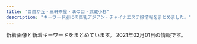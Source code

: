 ```yaml
---
title: "自由が丘・三軒茶屋・溝の口・武蔵小杉"
description: "キーワード別にの巨乳アジアン・チャイナエステ嬢情報をまとめました。"
---
```


新着画像と新着キーワードをまとめています。
2021年02月01日の情報です。

<DmmAffiliateIns />
<KeywordTable
  shops={
    [
    {
        "img_links": [
            "http://koibito.ies.bz/images/mobile.jpg",
            "http://koibito.ies.bz/images/s_staff1.png",
            "http://koibito.ies.bz/images/top.png",
            "http://koibito.ies.bz/images/no2.png",
            "http://koibito.ies.bz/images/room2.jpg",
            "http://koibito.ies.bz/images/s_news.png",
            "http://koibito.ies.bz/images/link.jpg",
            "http://koibito.ies.bz/photos/sites/69/2018/10/2018100214242547.jpg",
            "http://koibito.ies.bz/images/s_pick.jpg",
            "http://koibito.ies.bz/images/room3.jpg",
            "http://koibito.ies.bz/images/no1.png",
            "http://koibito.ies.bz/images/room4.jpg",
            "http://koibito.ies.bz/images/s_staff.png",
            "http://koibito.ies.bz/images/new.jpg",
            "http://koibito.ies.bz/images/s_ranking.png",
            "http://koibito.ies.bz/images/info.jpg",
            "http://koibito.ies.bz/photos/sites/69/2018/10/201810150304491.jpg",
            "http://koibito.ies.bz/images/room1.jpg",
            "http://koibito.ies.bz/photos/sites/69/2018/10/2018100214220989.jpg"
        ],
        "station": "\u4e8c\u5b50\u7389\u5ddd\u99c5\u6771\u53e3",
        "url": "http://koibito.ies.bz/",
        "name": "\u604b\u4eba",
        "keywords": {
            "85": 1,
            "86": 2,
            "C": 1
        }
    },
    {
        "img_links": [
            "http://www.sakura.esraku.com/photo_news/upimg/508775f63081046140_0.jpg",
            "http://www.sakura.esraku.com/files/001.jpg",
            "http://www.sakura.esraku.com/images/top.png",
            "http://www.sakura.esraku.com/files/009.jpg",
            "http://www.sakura.esraku.com/images/s_link.jpg",
            "http://www.sakura.esraku.com/files/002.jpg",
            "http://www.sakura.esraku.com/photo_news/upimg/192295fbde78dddd71_0.jpg",
            "http://www.sakura.esraku.com/images/mobile.jpg",
            "http://www.sakura.esraku.com/files/005.jpg",
            "http://www.sakura.esraku.com/files/003.jpg",
            "http://www.sakura.esraku.com/images/s_staff.jpg",
            "http://www.sakura.esraku.com/photo_news/upimg/221315f853e86bfad8_0.jpg",
            "http://www.sakura.esraku.com/files/004.jpg",
            "http://www.sakura.esraku.com/photo_news/upimg/921745f718627cc259_0.jpg",
            "http://www.sakura.esraku.com/files/008.jpg",
            "http://www.sakura.esraku.com/files/010.jpg",
            "http://www.sakura.esraku.com/photo_news/upimg/282545f76dfd1996d7_0.jpg",
            "http://www.sakura.esraku.com/files/007.jpg",
            "http://www.sakura.esraku.com/photo_news/upimg/5052160124f368954b_0.jpg",
            "http://www.sakura.esraku.com/images/lineyoyaku.jpg",
            "http://www.sakura.esraku.com/files/006.jpg"
        ],
        "name": "\u685c",
        "keywords": {
            "\u30bb\u30af\u30b7\u30fc": 1,
            "87": 14,
            "D": 16,
            "C": 22
        },
        "station": "\u90fd\u7acb\u5927\u5b66\u99c5",
        "url": "http://www.sakura.esraku.com/"
    },
    {
        "name": "Sweet",
        "img_links": [
            "http://www.wqiowaz.site/picture/call.png",
            "http://www.wqiowaz.site/uploads/200629/1-200629103204442.jpg",
            "http://www.wqiowaz.site/uploads/200629/1-200629103142X4.jpg",
            "http://www.wqiowaz.site/uploads/200914/1-20091416442NT.jpg",
            "http://www.wqiowaz.site/picture/m-top004.jpg",
            "http://www.wqiowaz.site/uploads/200914/1-200914164443K1.jpg",
            "http://www.wqiowaz.site/uploads/200630/1-200630094K4325.jpg",
            "http://www.wqiowaz.site/uploads/201008/1-20100Q5541T55.jpg",
            "http://www.wqiowaz.site/picture/m-head01.jpg",
            "http://www.wqiowaz.site/picture/m-top003.jpg",
            "http://www.wqiowaz.site/picture/foot01.jpg",
            "http://www.wqiowaz.site/picture/cam-01.jpg",
            "http://www.wqiowaz.site/uploads/201008/1-20100Q55522V7.jpg",
            "http://www.wqiowaz.site/uploads/200630/1-200630094H5294.jpg",
            "http://www.wqiowaz.site/uploads/201008/1-20100Q5550EL.jpg",
            "http://www.wqiowaz.site/uploads/200629/1-200629103104120.jpg",
            "http://www.wqiowaz.site/uploads/201008/1-20100Q55403531.jpg"
        ],
        "station": "\u7528\u8cc0\u99c5\u6771\u53e3",
        "keywords": {
            "94": 4,
            "F": 4,
            "D": 3,
            "84": 2,
            "86": 1
        },
        "url": "http://www.wqiowaz.site/"
    },
    {
        "name": "\u60a0",
        "img_links": [
            "http://in-esthe.com/you/images/p-11.jpg",
            "http://in-esthe.com/you/images/p-4.jpg",
            "http://in-esthe.com/you/images/botton.jpg",
            "http://in-esthe.com/you/images/p-10.jpg",
            "http://in-esthe.com/you/images/p-7.jpg",
            "http://in-esthe.com/you/images/p-3.jpg",
            "http://in-esthe.com/you/images/p-8.jpg",
            "http://in-esthe.com/you/images/mo.png",
            "http://in-esthe.com/you/images/r-1.jpg",
            "http://in-esthe.com/you/images/p-5.jpg",
            "http://cdn.dino-es.com/images/logo/468x60DinoEs.png",
            "http://in-esthe.com/you/images/p-0.jpg",
            "http://in-esthe.com/you/images/fla.jpg",
            "http://in-esthe.com/you/images/p-9.jpg",
            "http://in-esthe.com/you/images/r-2.jpg"
        ],
        "url": "http://in-esthe.com/you/",
        "keywords": {},
        "station": "\u5b66\u82b8\u5927\u5b66\u99c5\u6771\u53e3"
    },
    {
        "keywords": {
            "86": 5,
            "D": 6,
            "84": 1,
            "C": 17,
            "E": 1,
            "87": 2
        },
        "img_links": [
            "http://kagayaki.jpn.cm/images/mobile.jpg",
            "http://kagayaki.jpn.cm/images/girl-z2.jpg",
            "http://kagayaki.jpn.cm/images/room3.jpg",
            "http://kagayaki.jpn.cm/images/staff0.jpg",
            "http://kagayaki.jpn.cm/photos/sites/35/2017/11/2017110107513579.jpg",
            "http://kagayaki.jpn.cm/images/girl-z1.jpg",
            "http://kagayaki.jpn.cm/images/bj3.png",
            "http://kagayaki.jpn.cm/photos/sites/35/2016/11/11.jpg",
            "http://kagayaki.jpn.cm/images/mobile2.jpg",
            "http://kagayaki.jpn.cm/images/staff_line.png",
            "http://kagayaki.jpn.cm/images/room4.jpg",
            "http://kagayaki.jpn.cm/photos/sites/35/2016/09/637893871729784570.jpg",
            "http://kagayaki.jpn.cm/photos/sites/35/2016/08/staff3.jpg",
            "http://kagayaki.jpn.cm/photos/sites/35/2020/10/2020100418535814.jpg",
            "http://kagayaki.jpn.cm/images/room2.jpg",
            "http://kagayaki.jpn.cm/photos/sites/35/2016/08/staff32.jpg",
            "http://kagayaki.jpn.cm/images/room1.jpg",
            "http://kagayaki.jpn.cm/photos/sites/35/2016/11/12.jpg",
            "http://kagayaki.jpn.cm/photos/sites/35/2019/09/2019092518230998.jpg",
            "http://kagayaki.jpn.cm/images/end1.jpg",
            "http://kagayaki.jpn.cm/photos/sites/35/2016/11/1.jpg",
            "http://kagayaki.jpn.cm/images/room5.jpg",
            "http://kagayaki.jpn.cm/images/top.jpg",
            "http://kagayaki.jpn.cm/images/room6.jpg"
        ],
        "station": "\u4e09\u8ed2\u8336\u5c4b\u99c5\u5317\u53e3",
        "name": "\u661f\u306e\u8f1d\u304d",
        "url": "http://kagayaki.jpn.cm/"
    },
    {
        "url": "http://ms-shinraku.com/",
        "station": "\u5b66\u82b8\u5927\u5b66\u99c5\u6771\u53e3",
        "keywords": {
            "C": 2
        },
        "name": "\u5fc3\u697d",
        "img_links": [
            "http://ms-shinraku.com/staff/kanako/01.jpg",
            "http://ms-shinraku.com/img/foot.png",
            "http://ms-shinraku.com/staff/yuki/01.jpg",
            "http://ms-shinraku.com/img/ttl_staff.png",
            "http://ms-shinraku.com/pic/topimg1.jpg",
            "http://ms-shinraku.com/pic/topimg2.jpg",
            "http://ms-shinraku.com/staff/ayumi/01.jpg",
            "http://ms-shinraku.com/pic/head.jpg",
            "http://ms-shinraku.com/staff/momoka/01.jpg",
            "http://ms-shinraku.com/staff/ran/01.jpg",
            "http://ms-shinraku.com/staff/mari/01.jpg",
            "http://ms-shinraku.com/i/files/homeimg.jpg"
        ]
    },
    {
        "station": "\u4e09\u8ed2\u8336\u5c4b\u99c5\u4e16\u7530\u8c37\u901a\u308a\u53e3",
        "url": "http://www.brilliance.mesthe.com/",
        "keywords": {
            "87": 1,
            "86": 2,
            "D": 3,
            "C": 2,
            "85": 2
        },
        "img_links": [
            "http://www.brilliance.mesthe.com/images/shop/shop04.jpg",
            "http://www.brilliance.mesthe.com/images/main_bottom.png",
            "http://www.brilliance.mesthe.com/images/s3.jpg",
            "http://www.brilliance.mesthe.com/files/005.jpg",
            "http://www.brilliance.mesthe.com/images/zi_massage.png",
            "http://www.brilliance.mesthe.com/files/004-03.jpg",
            "http://www.brilliance.mesthe.com/images/service.png",
            "http://www.brilliance.mesthe.com/files/002-02.jpg",
            "http://www.brilliance.mesthe.com/files/001-03.jpg",
            "http://www.brilliance.mesthe.com/images/new3.png",
            "http://www.brilliance.mesthe.com/images/s2.jpg",
            "http://www.brilliance.mesthe.com/images/tel.png",
            "http://www.brilliance.mesthe.com/images/shop/shop02.jpg",
            "http://www.brilliance.mesthe.com/files/003-03.jpg",
            "http://www.brilliance.mesthe.com/images/xian.png",
            "http://www.brilliance.mesthe.com/files/001-02.jpg",
            "http://www.brilliance.mesthe.com/files/005-03.jpg",
            "http://www.brilliance.mesthe.com/images/maga.jpg",
            "http://www.brilliance.mesthe.com/images/infotiao1.jpg",
            "http://www.brilliance.mesthe.com/files/004-02.jpg",
            "http://www.brilliance.mesthe.com/files/004.jpg",
            "http://www.brilliance.mesthe.com/images/pick.png",
            "http://www.brilliance.mesthe.com/files/001.jpg",
            "http://www.brilliance.mesthe.com/images/s1.jpg",
            "http://www.brilliance.mesthe.com/files/005-02.jpg",
            "http://www.brilliance.mesthe.com/images/shop/shop01.jpg",
            "http://www.brilliance.mesthe.com/images/zi_staff.png",
            "http://www.brilliance.mesthe.com/files/002-03.jpg",
            "http://www.brilliance.mesthe.com/files/003.jpg",
            "http://www.brilliance.mesthe.com/files/003-02.jpg",
            "http://www.brilliance.mesthe.com/files/002.jpg",
            "http://www.brilliance.mesthe.com/images/main_top.png",
            "http://www.brilliance.mesthe.com/images/shop/shop03.jpg",
            "http://www.brilliance.mesthe.com/images/new1.png"
        ],
        "name": "\u30d6\u30ea\u30ea\u30a2\u30f3\u30b9"
    },
    {
        "name": "For You",
        "station": "\u4e8c\u5b50\u7389\u5ddd\u99c5",
        "keywords": {
            "D": 36,
            "E": 12
        },
        "url": "https://fy.uouono.com",
        "img_links": [
            "https://fy.uouono.com/wp-content/themes/este/img/top-img04.png",
            "https://fy.uouono.com/wp-content/themes/este/img/top-img02.png",
            "https://fy.uouono.com/wp-content/themes/este/img/top-img01a.png",
            "https://fy.uouono.com/wp-content/uploads/2020/12/09foryou.jpg",
            "https://fy.uouono.com/wp-content/themes/este/img/2.jpg",
            "https://fy.uouono.com/wp-content/uploads/2020/01/diouygforyou.jpg",
            "https://fy.uouono.com/wp-content/uploads/2021/01/0897foryou.jpg",
            "https://fy.uouono.com/wp-content/themes/este/img/top-img01.png",
            "https://fy.uouono.com/wp-content/uploads/2020/10/09uiyharumo.jpg",
            "https://fy.uouono.com/wp-content/themes/este/img/call.png",
            "https://fy.uouono.com/wp-content/uploads/2020/12/1foryou.jpg",
            "https://fy.uouono.com/wp-content/uploads/2019/06/098765easforyou.jpg",
            "https://fy.uouono.com/wp-content/uploads/2020/10/21349876harumo.jpg",
            "https://fy.uouono.com/wp-content/uploads/2019/06/098765resdaxfforyou.jpg",
            "https://fy.uouono.com/wp-content/themes/este/img/4.jpg",
            "https://fy.uouono.com/wp-content/themes/este/img/tel_footer.png",
            "https://fy.uouono.com/wp-content/themes/este/img/3.jpg",
            "https://fy.uouono.com/wp-content/uploads/2019/04/11foryou.jpg",
            "https://fy.uouono.com/wp-content/themes/este/img/1.jpg",
            "https://fy.uouono.com/wp-content/uploads/2020/12/11foryou.jpg",
            "https://fy.uouono.com/wp-content/uploads/2020/10/ff-foryou.jpg",
            "https://fy.uouono.com/wp-content/themes/este/img/top-img01b.png",
            "https://fy.uouono.com/wp-content/uploads/2019/06/oijhg9876rforyou.jpg",
            "https://fy.uouono.com/wp-content/themes/este/img/tel_header.png",
            "https://fy.uouono.com/wp-content/uploads/2019/06/asayou.jpg",
            "https://fy.uouono.com/wp-content/uploads/2020/01/90897tyrdfforyou.jpg",
            "https://fy.uouono.com/wp-content/uploads/2019/12/00harumo.jpg"
        ]
    },
    {
        "station": "\u4e09\u8ed2\u8336\u5c4b\u99c5\u5357\u53e3",
        "name": "JoJo",
        "keywords": {
            "86": 12,
            "C": 3,
            "85": 9,
            "84": 6,
            "D": 18,
            "\u30bb\u30af\u30b7\u30fc": 1,
            "88": 3
        },
        "img_links": [
            "http://www.jojo.mensnv.com/files/007.jpg",
            "http://www.jojo.mensnv.com/files/002-02.jpg",
            "http://www.jojo.mensnv.com/images/slider/02.jpg",
            "http://www.jojo.mensnv.com/images/coverGirlParts.png",
            "http://www.jojo.mensnv.com/files/013-02.jpg",
            "http://www.jojo.mensnv.com/files/010-03.jpg",
            "http://www.jojo.mensnv.com/files/005-02.jpg",
            "http://www.jojo.mensnv.com/files/003-03.jpg",
            "http://www.jojo.mensnv.com/files/002-03.jpg",
            "http://www.jojo.mensnv.com/files/003.jpg",
            "http://www.jojo.mensnv.com/files/002.jpg",
            "http://www.jojo.mensnv.com/files/006-02.jpg",
            "http://www.jojo.mensnv.com/files/005.jpg",
            "http://www.jojo.mensnv.com/images/mobile.jpg",
            "http://www.jojo.mensnv.com/files/014-02.jpg",
            "http://www.jojo.mensnv.com/files/004-03.jpg",
            "http://www.jojo.mensnv.com/files/007-02.jpg",
            "http://www.jojo.mensnv.com/files/013.jpg",
            "http://www.jojo.mensnv.com/files/013-03.jpg",
            "http://www.jojo.mensnv.com/files/012-03.jpg",
            "http://www.jojo.mensnv.com/files/011-02.jpg",
            "http://www.jojo.mensnv.com/files/009-02.jpg",
            "http://www.jojo.mensnv.com/files/009-03.jpg",
            "http://www.jojo.mensnv.com/images/backlistbtn.png",
            "http://www.jojo.mensnv.com/files/005-03.jpg",
            "http://www.jojo.mensnv.com/images/slider/03.jpg",
            "http://www.jojo.mensnv.com/files/010.jpg",
            "http://www.jojo.mensnv.com/files/009.jpg",
            "http://www.jojo.mensnv.com/files/001-03.jpg",
            "http://www.jojo.mensnv.com/files/012-02.jpg",
            "http://www.jojo.mensnv.com/files/001.jpg",
            "http://www.jojo.mensnv.com/files/003-02.jpg",
            "http://www.jojo.mensnv.com/files/014.jpg",
            "http://www.jojo.mensnv.com/images/tel.png",
            "http://www.jojo.mensnv.com/files/010-02.jpg",
            "http://www.jojo.mensnv.com/files/004.jpg",
            "http://www.jojo.mensnv.com/images/showCover.png",
            "http://www.jojo.mensnv.com/files/004-02.jpg",
            "http://www.jojo.mensnv.com/images/slider/01.jpg",
            "http://www.jojo.mensnv.com/files/011.jpg",
            "http://www.jojo.mensnv.com/files/012.jpg",
            "http://www.jojo.mensnv.com/files/014-03.jpg",
            "http://www.jojo.mensnv.com/files/006.jpg",
            "http://www.jojo.mensnv.com/files/006-03.jpg",
            "http://www.jojo.mensnv.com/files/007-03.jpg",
            "http://www.jojo.mensnv.com/files/011-03.jpg",
            "http://www.jojo.mensnv.com/files/001-02.jpg"
        ],
        "url": "http://www.jojo.mensnv.com/"
    },
    {
        "name": "\u697d\u697d\u5c4b",
        "img_links": [
            "http://ms-rlx.com/staff/momo/01.jpg",
            "http://ms-rlx.com/staff/ringo/01.jpg",
            "http://ms-rlx.com/img/ttl_rec.png",
            "http://ms-rlx.com/img/ttl_mobile.png",
            "http://ms-rlx.com/pic/head.png",
            "http://ms-rlx.com/img/msgbtn.png",
            "http://ms-rlx.com/img/access/road02.jpg",
            "http://ms-rlx.com/staff/sachan/01mb.jpg",
            "http://ms-rlx.com/img/ttl_concept.png",
            "http://ms-rlx.com/img/ttl_staff.png",
            "http://ms-rlx.com/staff/momo/01mb.jpg",
            "http://ms-rlx.com/staff/milk/01mb.jpg",
            "http://ms-rlx.com/img/access/road03.jpg",
            "http://ms-rlx.com/staff/sachan/01.jpg",
            "http://ms-rlx.com/img/att.png",
            "http://ms-rlx.com/staff/ruri/01.jpg",
            "http://ms-rlx.com/staff/milk/01.jpg",
            "http://ms-rlx.com/img/youtube.jpg",
            "http://ms-rlx.com/staff/ringo/01mb.jpg",
            "http://ms-rlx.com/staff/ruri/01mb.jpg",
            "http://ms-rlx.com/i/files/homeimg.jpg",
            "http://ms-rlx.com/img/ttl_tnew.png",
            "http://ms-rlx.com/img/access/road01.jpg"
        ],
        "keywords": {
            "C": 14
        },
        "station": "\u81ea\u7531\u304c\u4e18\u99c5\u5357\u53e3",
        "url": "http://ms-rlx.com/"
    },
    {
        "img_links": [
            "http://clair.work/images/no_image.jpg",
            "http://clair.work/images/recruit/point_07.png",
            "http://clair.work/images/mainvisual_01.jpg",
            "http://clair.work/staff/humi2.jpg",
            "http://clair.work/staff/humi1.jpg",
            "http://clair.work/images/recruit/nagare_01.jpg",
            "http://clair.work/staff/mayu1.jpg",
            "http://clair.work/images/mainvisual_02_s.jpg",
            "http://clair.work/images/head_therapist.jpg",
            "http://clair.work/images/recruit/nagare_05.png",
            "http://clair.work/images/icon_ranking_01.png",
            "http://clair.work/images/trigger.jpg",
            "http://clair.work/staff/kasumi1.jpg",
            "http://clair.work/images/sw_tel.png",
            "http://clair.work/images/recruit/nagare_03.jpg",
            "http://clair.work/images/recruit/point_08.png",
            "http://clair.work/images/icon_ranking_04.png",
            "http://clair.work/images/recruit/point_05.png",
            "http://clair.work/images/recruit/point_09.png",
            "http://clair.work/images/sw_home.png",
            "http://clair.work/images/icon_ranking_05.png",
            "http://clair.work/images/icon_ranking_02.png",
            "http://clair.work/images/recruit/point_06.png",
            "http://clair.work/staff/ayaka1.jpg",
            "http://clair.work/images/recruit/req_03.jpg",
            "http://clair.work/images/recruit/nagare_07.png",
            "http://clair.work/images/icon_new.png",
            "http://clair.work/images/icon_ranking_03.png",
            "http://clair.work/images/mainvisual_02.jpg",
            "http://clair.work/images/recruit/point_04.png",
            "http://clair.work/images/head_interior.jpg",
            "http://clair.work/staff/yua1.jpg",
            "http://clair.work/images/mainvisual_01_s.jpg",
            "http://clair.work/images/recruit/nagare_02.jpg",
            "http://clair.work/images/recruit/point_03.png",
            "http://clair.work/images/recruit/message_03.png",
            "http://clair.work/images/recruit/nagare_06.png",
            "http://clair.work/images/recruit/sp_mainvisual.jpg"
        ],
        "name": "Clair \uff5e\u30af\u30ec\u30fc\u30eb\uff5e",
        "keywords": {
            "D": 4,
            "C": 4,
            "E": 2
        },
        "url": "http://clair.work/",
        "station": "\u5b66\u82b8\u5927\u5b66\u99c5\u897f\u53e3"
    },
    {
        "keywords": {
            "93": 1,
            "83": 3,
            "82": 3,
            "84": 2,
            "C": 7,
            "89": 2,
            "85": 3,
            "D": 14,
            "88": 3,
            "E": 12,
            "87": 10,
            "86": 6
        },
        "station": "\u4e8c\u5b50\u7389\u5ddd\u99c5\u897f\u53e3",
        "url": "http://tanoshii.jpn.mn/",
        "name": "\u697d\u3057\u3044",
        "img_links": [
            "http://tanoshii.jpn.mn/photos/sites/76/2020/06/2020060701410487.jpg",
            "http://tanoshii.jpn.mn/photos/sites/76/2020/12/2020122205012857.jpg",
            "http://tanoshii.jpn.mn/photos/sites/76/2020/06/2020061605184059.jpg",
            "http://tanoshii.jpn.mn/photos/sites/76/2020/03/2020030903332740.jpg",
            "http://tanoshii.jpn.mn/photos/sites/76/2020/01/2020011207465354.jpg",
            "http://tanoshii.jpn.mn/photos/sites/76/2020/04/2020040401245819.jpg",
            "http://tanoshii.jpn.mn/photos/sites/76/2019/12/2019121409131966.jpg",
            "http://tanoshii.jpn.mn/photos/sites/76/2019/12/2019121409132234.jpg",
            "http://tanoshii.jpn.mn/photos/sites/76/2021/01/2021012605370415.jpg",
            "http://tanoshii.jpn.mn/photos/sites/76/2020/08/2020082903370364.jpg",
            "http://tanoshii.jpn.mn/images/ico01.png",
            "http://tanoshii.jpn.mn/photos/sites/76/2020/12/202012060340027.jpg",
            "http://tanoshii.jpn.mn/images/info3.jpg",
            "http://tanoshii.jpn.mn/images/link_nav02.jpg",
            "http://tanoshii.jpn.mn/photos/sites/76/2020/08/2020081201584255.jpg",
            "http://tanoshii.jpn.mn/photos/sites/76/2020/11/2020111603281212.jpg",
            "http://tanoshii.jpn.mn/photos/sites/76/2020/01/2020010206122496.jpg",
            "http://tanoshii.jpn.mn/photos/sites/76/2020/09/2020090307211283.jpg",
            "http://tanoshii.jpn.mn/images/link_nav01.jpg",
            "http://tanoshii.jpn.mn/images/link_nav03.jpg",
            "http://tanoshii.jpn.mn/photos/sites/76/2020/11/2020110307113062.jpg",
            "http://tanoshii.jpn.mn/photos/sites/76/2020/01/2020012908322311.jpg",
            "http://tanoshii.jpn.mn/photos/sites/76/2020/11/2020112407093420.jpg",
            "http://tanoshii.jpn.mn/photos/sites/76/2020/01/2020012603560666.jpg",
            "http://tanoshii.jpn.mn/photos/sites/76/2020/05/2020052603000177.jpg",
            "http://tanoshii.jpn.mn/photos/sites/76/2020/02/2020020601144618.jpg",
            "http://tanoshii.jpn.mn/photos/sites/76/2020/06/2020061605184178.jpg",
            "http://tanoshii.jpn.mn/images/side_mobile.jpg",
            "http://tanoshii.jpn.mn/photos/sites/76/2019/12/2019121409132124.jpg",
            "http://tanoshii.jpn.mn/photos/sites/76/2021/01/2021011304151051.jpg",
            "http://tanoshii.jpn.mn/photos/sites/76/2020/07/2020071004194210.jpg",
            "http://tanoshii.jpn.mn/photos/sites/76/2019/12/2019121409132447.jpg",
            "http://tanoshii.jpn.mn/photos/sites/76/2020/05/2020052603000346.jpg",
            "http://tanoshii.jpn.mn/images/link_nav06.jpg",
            "http://tanoshii.jpn.mn/photos/sites/76/2020/04/2020041703571830.jpg",
            "http://tanoshii.jpn.mn/photos/sites/76/2020/12/2020122501502779.jpg",
            "http://tanoshii.jpn.mn/images/side_tel.jpg",
            "http://tanoshii.jpn.mn/photos/sites/76/2020/02/2020022603283463.jpg",
            "http://tanoshii.jpn.mn/photos/sites/76/2020/03/202003090333270.jpg",
            "http://tanoshii.jpn.mn/photos/sites/76/2019/12/201912280133413.jpg",
            "http://tanoshii.jpn.mn/photos/sites/76/2020/09/2020093003412655.jpg",
            "http://tanoshii.jpn.mn/images/top_slider01.jpg",
            "http://tanoshii.jpn.mn/photos/sites/76/2020/09/2020090803135392.jpg",
            "http://tanoshii.jpn.mn/photos/sites/76/2020/08/2020080507421162.jpg",
            "http://tanoshii.jpn.mn/images/top.png",
            "http://tanoshii.jpn.mn/photos/sites/76/2020/03/202003280333063.jpg",
            "http://tanoshii.jpn.mn/images/info2.jpg",
            "http://tanoshii.jpn.mn/images/top_slider02.jpg",
            "http://tanoshii.jpn.mn/photos/sites/76/2020/01/2020010206122380.jpg",
            "http://tanoshii.jpn.mn/photos/sites/76/2020/09/2020092006290275.jpg",
            "http://tanoshii.jpn.mn/photos/sites/76/2020/03/2020032803325898.jpg",
            "http://tanoshii.jpn.mn/photos/sites/76/2020/10/2020102803545189.jpg",
            "http://tanoshii.jpn.mn/photos/sites/76/2020/09/2020093003412015.jpg",
            "http://tanoshii.jpn.mn/photos/sites/76/2020/10/2020101305315556.jpg",
            "http://tanoshii.jpn.mn/photos/sites/76/2021/01/2021010305174759.jpg",
            "http://tanoshii.jpn.mn/images/side_link.jpg",
            "http://tanoshii.jpn.mn/images/link_nav05.jpg",
            "http://tanoshii.jpn.mn/photos/sites/76/2020/05/2020052603000345.jpg",
            "http://tanoshii.jpn.mn/photos/sites/76/2020/05/2020051702012070.jpg",
            "http://tanoshii.jpn.mn/photos/sites/76/2020/11/2020112902000038.jpg",
            "http://tanoshii.jpn.mn/photos/sites/76/2019/12/2019121409132141.jpg",
            "http://tanoshii.jpn.mn/photos/sites/76/2020/09/2020090800560727.jpg",
            "http://tanoshii.jpn.mn/photos/sites/76/2020/01/2020011710434680.jpg",
            "http://tanoshii.jpn.mn/photos/sites/76/2019/12/201912140913237.jpg",
            "http://tanoshii.jpn.mn/photos/sites/76/2020/12/202012240922577.jpg",
            "http://tanoshii.jpn.mn/photos/sites/76/2020/01/2020012603561216.jpg",
            "http://tanoshii.jpn.mn/photos/sites/76/2020/12/2020120904423083.jpg",
            "http://tanoshii.jpn.mn/photos/sites/76/2020/03/2020030810363653.jpg",
            "http://tanoshii.jpn.mn/images/info1.jpg",
            "http://tanoshii.jpn.mn/images/link_nav07.jpg",
            "http://tanoshii.jpn.mn/photos/sites/76/2021/01/2021011304145677.jpg",
            "http://tanoshii.jpn.mn/images/link_nav04.jpg",
            "http://tanoshii.jpn.mn/photos/sites/76/2020/12/2020121807285563.jpg",
            "http://tanoshii.jpn.mn/photos/sites/76/2020/12/2020120901212835.jpg",
            "http://tanoshii.jpn.mn/photos/sites/76/2020/12/2020120904441346.jpg",
            "http://tanoshii.jpn.mn/images/sp_top.jpg",
            "http://tanoshii.jpn.mn/photos/sites/76/2021/01/2021012605371183.jpg"
        ]
    },
    {
        "name": "\u5b89\u5fc3\u5802",
        "station": "\u99d2\u6ca2\u5927\u5b66\u99c5\u99d2\u6ca2\u516c\u5712\u53e3",
        "keywords": {},
        "url": "http://treat-msg.com/",
        "img_links": [
            "http://treat-msg.com/img/ttl_staff.jpg",
            "http://treat-msg.com/img/head.png",
            "http://treat-msg.com/staff/mei/01mb.jpg",
            "http://treat-msg.com/staff/riri/01.jpg",
            "http://treat-msg.com/staff/rumi/01mb.jpg",
            "http://treat-msg.com/img/access/road5.jpg",
            "http://treat-msg.com/pic/corona.jpg",
            "http://treat-msg.com/staff/noa/01.jpg",
            "http://treat-msg.com/staff/kaori/01.jpg",
            "http://treat-msg.com/img/access/road6.jpg",
            "http://treat-msg.com/staff/miyo/01mb.jpg",
            "http://treat-msg.com/img/access/roaddm.png",
            "http://treat-msg.com/img/mainhd.jpg",
            "http://treat-msg.com/staff/chinatu/01mb.jpg",
            "http://treat-msg.com/staff/rumi/01.jpg",
            "http://treat-msg.com/img/mainft.jpg",
            "http://treat-msg.com/staff/kaori/01mb.jpg",
            "http://treat-msg.com/img/access/road1.jpg",
            "http://treat-msg.com/img/shop/msg.png",
            "http://treat-msg.com/staff/miyo/01.jpg",
            "http://treat-msg.com/staff/saki/01mb.jpg",
            "http://treat-msg.com/staff/chinatu/01.jpg",
            "http://treat-msg.com/img/access/road2.jpg",
            "http://treat-msg.com/staff/riri/01mb.jpg",
            "http://treat-msg.com/staff/noa/01mb.jpg",
            "http://treat-msg.com/img/access/road4.jpg",
            "http://treat-msg.com/staff/mei/01.jpg",
            "http://treat-msg.com/img/access/road3.jpg",
            "http://treat-msg.com/img/foot.png",
            "http://treat-msg.com/staff/saki/01.jpg"
        ]
    },
    {
        "url": "http://www.miyuki.es-relax.info/",
        "keywords": {},
        "station": "\u5927\u5ca1\u5c71\u99c5",
        "img_links": [
            "http://www.miyuki.es-relax.info/images/sp03.jpg",
            "http://www.miyuki.es-relax.info/images/kp01.jpg",
            "http://www.miyuki.es-relax.info/images/yoyaku.png",
            "http://www.miyuki.es-relax.info/gals/yuki1.jpg",
            "http://www.miyuki.es-relax.info/images/sp01.jpg",
            "http://www.miyuki.es-relax.info/images/info1.jpg",
            "http://www.miyuki.es-relax.info/images/info3.jpg",
            "http://www.miyuki.es-relax.info/images/info4.jpg",
            "http://www.miyuki.es-relax.info/gals/nana1.jpg",
            "http://www.miyuki.es-relax.info/images/sp02.jpg",
            "http://www.miyuki.es-relax.info/images/info2.jpg",
            "http://www.miyuki.es-relax.info/gals/yuri1.jpg"
        ],
        "name": "\u30de\u30c3\u30b5\u30fc\u30b8\u306e\u66d9"
    },
    {
        "url": "http://www.sertyuin.xyz/",
        "img_links": [],
        "name": "\u521d\u604b",
        "keywords": {},
        "station": "\u4e8c\u5b50\u7389\u5ddd\u99c5\u897f\u53e3"
    },
    {
        "station": "\u81ea\u7531\u304c\u4e18\u99c5\u5317\u53e3",
        "name": "\u305f\u3093\u307d\u307d",
        "img_links": [
            "http://www.annex-jp.info/i/img/mari.jpg",
            "http://annex-jp.info/images/sayuri.jpg",
            "http://www.annex-jp.info/i/img/mayumi.jpg",
            "http://www.annex-jp.info/i/img/riri.jpg",
            "http://annex-jp.info/images/mayumi.jpg",
            "http://annex-jp.info/images/kp-info.jpg",
            "http://annex-jp.info/images/riri.jpg",
            "http://annex-jp.info/images/yoho.jpg",
            "http://www.annex-jp.info/i/img/yoho.jpg",
            "http://www.annex-jp.info/i/img/nana.jpg",
            "http://annex-jp.info/images/info.png",
            "http://annex-jp.info/images/mari.jpg",
            "http://annex-jp.info/images/nana.jpg",
            "http://www.annex-jp.info/i/img/sayuri.jpg"
        ],
        "url": "http://annex-jp.info/",
        "keywords": {}
    },
    {
        "name": "\u6625\u306e\u604b",
        "url": "http://www.es-flower.link/",
        "keywords": {},
        "station": "\u81ea\u7531\u304c\u4e18\u99c5\u5317\u53e3",
        "img_links": [
            "http://www.es-flower.link/images/4.jpg",
            "http://www.es-flower.link/sp/images/footer.jpg",
            "http://www.es-flower.link/sp/images/sisu_t.jpg",
            "http://www.es-flower.link/images/sys.png",
            "http://www.es-flower.link/sp/images/rec1.jpg",
            "http://www.es-flower.link/sp/images/news.jpg",
            "http://www.es-flower.link/sp/images/int1.jpg",
            "http://www.es-flower.link/images/int2.png",
            "http://www.es-flower.link/sp/img/nene1.jpg",
            "http://www.es-flower.link/sp/img/huyumi1.jpg",
            "http://www.es-flower.link/img/yume1.jpg",
            "http://www.es-flower.link/sp/img/mizuki1.jpg",
            "http://www.es-flower.link/images/sm.jpg",
            "http://www.es-flower.link/sp/images/interior_t.jpg",
            "http://www.es-flower.link/images/rec2.jpg",
            "http://www.es-flower.link/sp/images/sisu.jpg",
            "http://www.es-flower.link/images/1.jpg",
            "http://www.es-flower.link/img/mizuki1.jpg",
            "http://www.es-flower.link/sp/images/rec2.jpg",
            "http://www.es-flower.link/sp/images/sys2.jpg",
            "http://www.es-flower.link/sp/images/sys1.jpg",
            "http://www.es-flower.link/sp/img/yume1.jpg",
            "http://www.es-flower.link/images/3.jpg",
            "http://www.es-flower.link/images/head.jpg",
            "http://www.es-flower.link/images/interior_t.jpg",
            "http://www.es-flower.link/sp/images/staff_t.jpg",
            "http://www.es-flower.link/sp/images/time.jpg",
            "http://www.es-flower.link/sp/images/3.jpg",
            "http://www.es-flower.link/sp/img/arisa1.jpg",
            "http://www.es-flower.link/sp/img/koyuki1.jpg",
            "http://www.es-flower.link/img/arisa1.jpg",
            "http://www.es-flower.link/images/int1.png",
            "http://www.es-flower.link/sp/images/6.jpg",
            "http://www.es-flower.link/sp/images/int2.jpg",
            "http://www.es-flower.link/images/6.jpg",
            "http://www.es-flower.link/sp/images/5.jpg",
            "http://www.es-flower.link/sp/images/2.jpg",
            "http://www.es-flower.link/images/2.jpg",
            "http://www.es-flower.link/sp/images/newsb.png",
            "http://www.es-flower.link/sp/menu/staff.jpg",
            "http://www.es-flower.link/img/huyumi1.jpg",
            "http://www.es-flower.link/sp/menu/interior.jpg",
            "http://www.es-flower.link/sp/images/pc.jpg",
            "http://www.es-flower.link/sp/images/sys3.jpg",
            "http://www.es-flower.link/sp/images/rec3.jpg",
            "http://www.es-flower.link/sp/images/head.png",
            "http://www.es-flower.link/sp/images/4.jpg",
            "http://www.es-flower.link/images/info.jpg",
            "http://www.es-flower.link/images/ta.jpg",
            "http://www.es-flower.link/sp/images/top.jpg",
            "http://www.es-flower.link/images/mobile.jpg",
            "http://www.es-flower.link/images/staff_t.jpg",
            "http://www.es-flower.link/img/koyuki1.jpg",
            "http://www.es-flower.link/sp/images/1.jpg",
            "http://www.es-flower.link/img/nene1.jpg",
            "http://www.es-flower.link/images/news.jpg",
            "http://www.es-flower.link/images/5.jpg",
            "http://www.es-flower.link/images/rec1.png",
            "http://www.es-flower.link/sp/menu/top.jpg",
            "http://www.es-flower.link/sp/images/ac1.jpg",
            "http://www.es-flower.link/sp/images/tel.jpg"
        ]
    },
    {
        "name": "\u30d6\u30eb\u30fc\u30d9\u30ea\u30fc",
        "station": "\u81ea\u7531\u304c\u4e18\u99c5\u5317\u53e3",
        "url": "http://b-berry.work/",
        "img_links": [
            "http://b-berry.work/images/staff_t.jpg",
            "http://b-berry.work/img/maya1.jpg",
            "http://b-berry.work/images/rec2.jpg",
            "http://b-berry.work/staff/yuri.jpg",
            "http://b-berry.work/images/int2.jpg",
            "http://b-berry.work/images/tg.jpg",
            "http://b-berry.work/staff/maya.jpg",
            "http://b-berry.work/images/1.jpg",
            "http://b-berry.work/img/mona1.jpg",
            "http://b-berry.work/images/2.jpg",
            "http://b-berry.work/img/yuri1.jpg",
            "http://b-berry.work/images/s1.png",
            "http://b-berry.work/staff/mona.jpg",
            "http://b-berry.work/images/ac2.jpg",
            "http://b-berry.work/images/int1.jpg",
            "http://b-berry.work/images/news.jpg",
            "http://b-berry.work/images/interior_t.jpg",
            "http://b-berry.work/images/3.jpg",
            "http://b-berry.work/images/ac1.jpg",
            "http://b-berry.work/images/rec1.jpg",
            "http://b-berry.work/images/head.jpg",
            "http://b-berry.work/images/sys.jpg"
        ],
        "keywords": {}
    },
    {
        "img_links": [
            "http://relaxation-soil.net/photo/mini-yuyu4.jpg",
            "http://relaxation-soil.net/photo/mini-newgirl3.jpg",
            "http://relaxation-soil.net/photo/mini-anna3.jpg",
            "http://relaxation-soil.net/photo/mini-newgirl2.jpg",
            "http://relaxation-soil.net/photo/mini-yuyu3.jpg",
            "http://relaxation-soil.net/photo/anna1.jpg",
            "http://relaxation-soil.net/images/1.jpg",
            "http://relaxation-soil.net/photo/mini-anna1.jpg",
            "http://relaxation-soil.net/images/saikai.png",
            "http://relaxation-soil.net/photo/rie1.jpg",
            "http://relaxation-soil.net/images/1s.jpg",
            "http://relaxation-soil.net/photo/mini-rie1.jpg",
            "http://relaxation-soil.net/photo/mini-newgirl1.jpg",
            "http://relaxation-soil.net/photo/mini-rie2.jpg",
            "http://relaxation-soil.net/photo/yuyu4.jpg"
        ],
        "station": "\u4e0a\u91ce\u6bdb\u99c5",
        "keywords": {},
        "name": "\u30bd\u30a4\u30eb",
        "url": "http://relaxation-soil.net/"
    }
]
}
/>
<DmmAffiliateScript />
